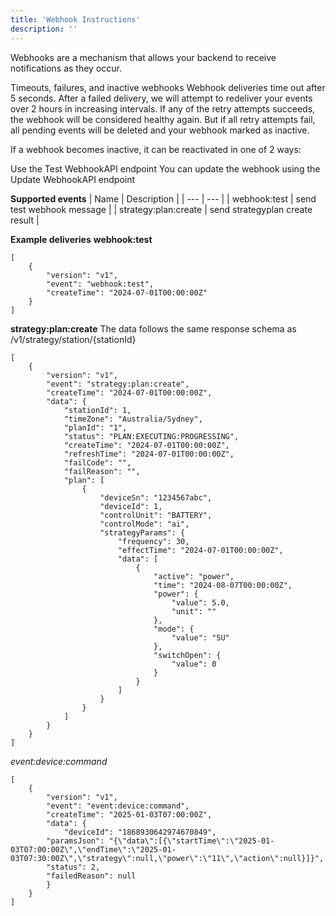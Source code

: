 ```yaml
---
title: 'Webhook Instructions'
description: ''
---
```

Webhooks are a mechanism that allows your backend to receive notifications as they occur.

Timeouts, failures, and inactive webhooks
Webhook deliveries time out after 5 seconds.  After a failed delivery, we will attempt to redeliver your events over 2 hours in increasing intervals.  If any of the retry attempts succeeds, the webhook will be considered healthy again.  But if all retry attempts fail, all pending events will be deleted and your webhook marked as inactive.

If a webhook becomes inactive, it can be reactivated in one of 2 ways:

Use the Test WebhookAPI endpoint
You can update the webhook using the Update WebhookAPI endpoint

**Supported events**
| Name | Description |
| --- | --- |
| webhook:test | send test webhook message |
| strategy:plan:create | send strategyplan create result |


**Example deliveries**
**webhook:test**

```
[
    {
        "version": "v1",
        "event": "webhook:test",
        "createTime": "2024-07-01T00:00:00Z"
    }
]
```


**strategy:plan:create**
The data follows the same response schema as /v1/strategy/station/{stationId}

```
[
    {
        "version": "v1",
        "event": "strategy:plan:create",
        "createTime": "2024-07-01T00:00:00Z",
        "data": {
            "stationId": 1,
            "timeZone": "Australia/Sydney",
            "planId": "1",
            "status": "PLAN:EXECUTING:PROGRESSING",
            "createTime": "2024-07-01T00:00:00Z",
            "refreshTime": "2024-07-01T00:00:00Z",
            "failCode": "",
            "failReason": "",
            "plan": [
                {
                    "deviceSn": "1234567abc",
                    "deviceId": 1,
                    "controlUnit": "BATTERY",
                    "controlMode": "ai",
                    "strategyParams": {
                        "frequency": 30,
                        "effectTime": "2024-07-01T00:00:00Z",
                        "data": [
                            {
                                "active": "power",
                                "time": "2024-08-07T00:00:00Z",
                                "power": {
                                    "value": 5.0,
                                    "unit": ""
                                },
                                "mode": {
                                    "value": "SU"
                                },
                                "switchOpen": {
                                    "value": 0
                                }
                            }
                        ]
                    }
                }
            ]
        }
    }
]
```

*event:device:command*
```
[
    {
        "version": "v1",
        "event": "event:device:command",
        "createTime": "2025-01-03T07:00:00Z",
        "data": {
            "deviceId": "1868930642974670849",
        "paramsJson": "{\"data\":[{\"startTime\":\"2025-01-03T07:00:00Z\",\"endTime\":\"2025-01-03T07:30:00Z\",\"strategy\":null,\"power\":\"11\",\"action\":null}]}",
        "status": 2,
        "failedReason": null
        }
    }
]
```